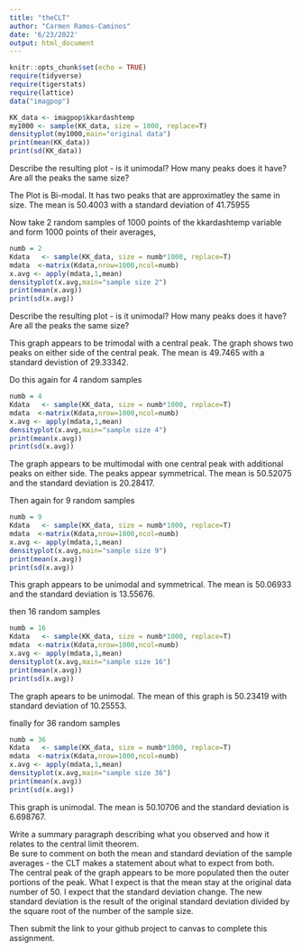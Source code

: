 ```yaml
---
title: "theCLT"
author: "Carmen Ramos-Caminos"
date: '6/23/2022'
output: html_document
---
```

```r
knitr::opts_chunk$set(echo = TRUE)
require(tidyverse)
require(tigerstats)
require(lattice)
data("imagpop")
```

```r
KK_data <- imagpop$kkardashtemp
my1000 <- sample(KK_data, size = 1000, replace=T)
densityplot(my1000,main="original data")
print(mean(KK_data))
print(sd(KK_data))
```

Describe the resulting plot -  is it unimodal?  How many peaks does it have?  Are all the peaks the same size?  

The Plot is Bi-modal. It has two peaks that are approximatley the same in size.  The mean is 50.4003 with a standard deviation of 41.75955

Now take 2 random samples of 1000 points of the kkardashtemp variable and form 1000 points of their averages,

```r
numb = 2
Kdata   <- sample(KK_data, size = numb*1000, replace=T)
mdata  <-matrix(Kdata,nrow=1000,ncol=numb)
x.avg <- apply(mdata,1,mean)
densityplot(x.avg,main="sample size 2")
print(mean(x.avg))
print(sd(x.avg))
```

Describe the resulting plot -  is it unimodal?  How many peaks does it have?  Are all the peaks the same size?      

This graph appears to be trimodal with a central peak. The graph shows two peaks on either side of the central peak. The mean is 49.7465 with a standard devistion of 29.33342. 

Do this again for 4 random samples  
```r
numb = 4
Kdata   <- sample(KK_data, size = numb*1000, replace=T)
mdata  <-matrix(Kdata,nrow=1000,ncol=numb)
x.avg <- apply(mdata,1,mean)
densityplot(x.avg,main="sample size 4")
print(mean(x.avg))
print(sd(x.avg))
```

The graph appears to be multimodal with one central peak with additional peaks on either side. The peaks appear symmetrical. The mean is 50.52075 and the standard deviation is 20.28417.  

Then again for 9 random samples   

```r
numb = 9
Kdata   <- sample(KK_data, size = numb*1000, replace=T)
mdata  <-matrix(Kdata,nrow=1000,ncol=numb)
x.avg <- apply(mdata,1,mean)
densityplot(x.avg,main="sample size 9")
print(mean(x.avg))
print(sd(x.avg))
```

This graph appears to be unimodal and symmetrical. The mean is 50.06933 and the standard deviation is 13.55676.  

then 16 random samples    

```r
numb = 16
Kdata   <- sample(KK_data, size = numb*1000, replace=T)
mdata  <-matrix(Kdata,nrow=1000,ncol=numb)
x.avg <- apply(mdata,1,mean)
densityplot(x.avg,main="sample size 16")
print(mean(x.avg))
print(sd(x.avg))
```

The graph apears to be unimodal. The mean of this graph is 50.23419 with standard deviation of 10.25553.

finally for 36 random samples    

```r
numb = 36
Kdata   <- sample(KK_data, size = numb*1000, replace=T)
mdata  <-matrix(Kdata,nrow=1000,ncol=numb)
x.avg <- apply(mdata,1,mean)
densityplot(x.avg,main="sample size 36")
print(mean(x.avg))
print(sd(x.avg))
```

This graph is unimodal. The mean is 50.10706 and the standard deviation is 6.698767.

Write a summary paragraph describing what you observed and how it relates to the central limit theorem.  
Be sure to comment on both the mean and standard deviation of the sample averages - the CLT makes a statement about what to expect from both.  
The central peak of the graph appears to be more populated then the outer portions of the peak. What I expect is that the mean stay at the original data number of 50. I expect that the standard deviation change. The new standard deviation is the result of the original standard deviation divided by the square root of the number of the sample size.  



Then submit the link to your github project  to canvas to complete this assignment.
